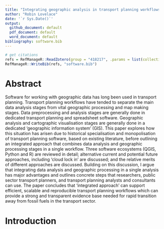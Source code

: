 ```yaml
---
title: "Integrating geographic analysis in transport planning workflows: a review of open source options"
author: "Robin Lovelace"
date: '`r Sys.Date()`'
output:
  github_document: default
  pdf_document: default
  word_document: default
bibliography: software.bib
---
```


```r
# get citations
refs = RefManageR::ReadZotero(group = "418217", .params = list(collection = "JFR868KJ", limit = 100))
RefManageR::WriteBib(refs, "software.bib")
```



# Abstract {-}

Software for working with geographic data has long been used in transport planning.
Transport planning workflows have tended to separate the main data analysis stages from vital geographic processing and map making stages.
Data preprocessing and analysis stages are generally done in dedicated transport planning and spreadsheet software.
Geographic analysis and cartographic visualisation stages are generally done in a dedicated 'geographic information system' (GIS).
This paper explores how this situation has arisen due to historical specialisation and monopolisation of transport planning software, based on existing literature, before outlining an integrated approach that combines data analysis and geographic processing stages in a single workflow.
Three software ecosystems (QGIS, Python and R) are reviewed in detail; alternative current and potential future approaches, including 'cloud lock in' are discussed; and the relative merits of different approaches are discussed.
Building on this discussion, I argue that integrating data analysis and geographic processing in a single analysis has major advantages and outlines concrete steps that researchers, public sector transport planners, and transport planning analysts and consultants can use.
The paper concludes that 'integrated approach' can support efficient, scalable and reproducible transport planning workflows which can provide a strong and transparent evidence base needed for rapid transition away from fossil fuels in the transport sector. 

# Introduction
